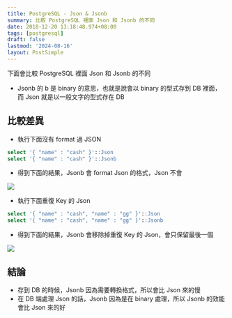 ```yaml
---
title: PostgreSQL - Json & Jsonb
summary: 比較 PostgreSQL 裡面 Json 和 Jsonb 的不同
date: 2018-12-20 13:18:48.974+08:00
tags: [postgresql]
draft: false
lastmod: '2024-08-16'
layout: PostSimple
---
```


下面會比較 PostgreSQL 裡面 Json 和 Jsonb 的不同

- Jsonb 的 b 是 binary 的意思，也就是說會以 binary 的型式存到 DB 裡面，而 Json 就是以一般文字的型式存在 DB

## 比較差異

- 執行下面沒有 format 過 JSON

```sql
select '{ "name" : "cash" }'::Json
select '{ "name" : "cash" }'::Jsonb
```

- 得到下面的結果，Jsonb 會 format Json 的格式，Json 不會

![](/static/images/404.webp)

- 執行下面重復 Key 的 Json

```sql
select '{ "name" : "cash", "name" : "gg" }'::Json
select '{ "name" : "cash", "name" : "gg" }'::Jsonb
```

- 得到下面的結果，Jsonb 會移除掉重復 Key 的 Json，會只保留最後一個

![](/static/images/404.webp)

## 結論

- 存到 DB 的時候，Jsonb 因為需要轉換格式，所以會比 Json 來的慢
- 在 DB 端處理 Json 的話，Jsonb 因為是在 binary 處理，所以 Jsonb 的效能會比 Json 來的好
